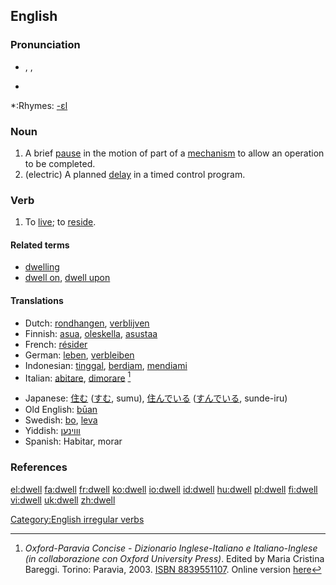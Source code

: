 ==English==

===Pronunciation===
*{{AHD|dwĕl}}, {{IPA|/dwel/}}, {{SAMPA|/dwel/}}
*{{audio|en-us-dwell.ogg|Audio (US)}}

*:Rhymes: [[Rhymes:English:-ɛl|-ɛl]]

===Noun===
{{en-noun}}

# A brief [[pause]] in the motion of part of a [[mechanism]] to allow an operation to be completed.
# (electric) A planned [[delay]] in a timed control program.

===Verb===
{{en-verb|dwells|dwelling|'''[[dwelt]]''' ''or'' '''[[dwelled]]'''}}

# {{context|intransitive|formal|literary}} To [[live]]; to [[reside]].

====Related terms====
*[[dwelling]]
*[[dwell on]], [[dwell upon]]

====Translations====
{{top}}
*Dutch: [[rondhangen]], [[verblijven]]
*Finnish: [[asua]], [[oleskella]], [[asustaa]]
*French: [[résider]]
*German: [[leben]], [[verbleiben]]
*Indonesian: [[tinggal]], [[diam|berdiam]], [[diam|mendiami]]
*Italian: [[abitare]], [[dimorare]] <ref>''Oxford-Paravia Concise - Dizionario Inglese-Italiano e Italiano-Inglese (in collaborazione con Oxford University Press)''. Edited by Maria Cristina Bareggi. Torino: Paravia, 2003. [[W:Wikipedia:book sources| ISBN 8839551107]]. Online version [http://www.oxfordparavia.it/ here]</ref>
{{mid}}
*Japanese: [[住む]] ([[すむ]], sumu), [[住んでいる]] ([[すんでいる]], sunde-iru)
*Old English: [[buan|būan]]
*Swedish: [[bo]], [[leva]]
*Yiddish: [[וווינען]]
*Spanish: Habitar, morar
{{bottom}}

===References===
<references/>
{{R:Century 1911}}
{{R:Webster 1913}}

[[Category:English irregular verbs]]

[[el:dwell]]
[[fa:dwell]]
[[fr:dwell]]
[[ko:dwell]]
[[io:dwell]]
[[id:dwell]]
[[hu:dwell]]
[[pl:dwell]]
[[fi:dwell]]
[[vi:dwell]]
[[uk:dwell]]
[[zh:dwell]]